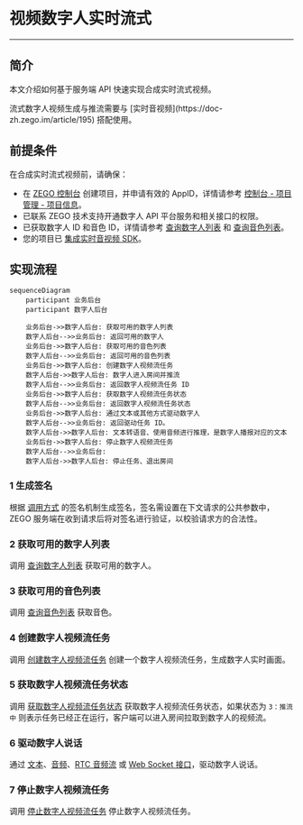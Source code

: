 # 视频数字人实时流式

- - -

## 简介

本文介绍如何基于服务端 API 快速实现合成实时流式视频。

<Note title="说明">
流式数字人视频生成与推流需要与 [实时音视频](https://doc-zh.zego.im/article/195) 搭配使用。
</Note>

## 前提条件

在合成实时流式视频前，请确保：
- 在 [ZEGO 控制台](https://console.zego.im) 创建项目，并申请有效的 AppID，详情请参考 [控制台 - 项目管理 - 项目信息](https://doc-zh.zego.im/article/12107)。
- 已联系 ZEGO 技术支持开通数字人 API 平台服务和相关接口的权限。
- 已获取数字人 ID 和音色 ID，详情请参考 [查询数字人列表](./../server-apis/digital-human-management/get-digital-human-list.mdx) 和 [查询音色列表](./../server-apis/digital-human-management/get-timbre-list.mdx)。
- 您的项目已 [集成实时音视频 SDK](https://doc-zh.zego.im/article/195)。

## 实现流程

```mermaid
sequenceDiagram
    participant 业务后台
    participant 数字人后台

    业务后台->>数字人后台: 获取可用的数字人列表
    数字人后台-->>业务后台: 返回可用的数字人
    业务后台->>数字人后台: 获取可用的音色列表
    数字人后台-->>业务后台: 返回可用的音色列表
    业务后台->>数字人后台: 创建数字人视频流任务
    数字人后台->>数字人后台: 数字人进入房间并推流
    数字人后台-->>业务后台: 返回数字人视频流任务 ID
    业务后台->>数字人后台: 获取数字人视频流任务状态
    数字人后台-->>业务后台: 返回数字人视频流任务状态
    业务后台->>数字人后台: 通过文本或其他方式驱动数字人
    数字人后台-->>业务后台: 返回驱动任务 ID。
    数字人后台->>数字人后台: 文本转语音、使用音频进行推理，是数字人播报对应的文本
    业务后台->>数字人后台: 停止数字人视频流任务
    数字人后台-->>业务后台: 
    数字人后台->>数字人后台: 停止任务、退出房间
```

### 1 生成签名

根据 [调用方式](./../server-apis/accessing-server-apis.mdx#签名机制) 的签名机制生成签名，签名需设置在下文请求的公共参数中，ZEGO 服务端在收到请求后将对签名进行验证，以校验请求方的合法性。

### 2 获取可用的数字人列表

调用 [查询数字人列表](./../server-apis/digital-human-management/get-digital-human-list.mdx) 获取可用的数字人。

### 3 获取可用的音色列表

调用 [查询音色列表](./../server-apis/digital-human-management/get-timbre-list.mdx) 获取音色。

### 4 创建数字人视频流任务

调用 [创建数字人视频流任务](./../server-apis/digital-human-streaming/create-digital-human-stream-task.mdx) 创建一个数字人视频流任务，生成数字人实时画面。

### 5 获取数字人视频流任务状态

调用 [获取数字人视频流任务状态](./../server-apis/digital-human-streaming/get-digital-human-stream-task-status.mdx) 获取数字人视频流任务状态，如果状态为 `3：推流中` 则表示任务已经正在运行，客户端可以进入房间拉取到数字人的视频流。

### 6 驱动数字人说话

通过 [文本](./../server-apis/digital-human-streaming/drive-by-text.mdx)、[音频](./../server-apis/digital-human-streaming/drive-by-audio.mdx)、[RTC 音频流](./../server-apis/digital-human-streaming/drive-by-rtc-stream.mdx) 或 [Web Socket 接口](./digital-human-ws-drive.mdx)，驱动数字人说话。

### 7 停止数字人视频流任务

调用 [停止数字人视频流任务](./../server-apis/digital-human-streaming/stop-digital-human-stream-task.mdx) 停止数字人视频流任务。
